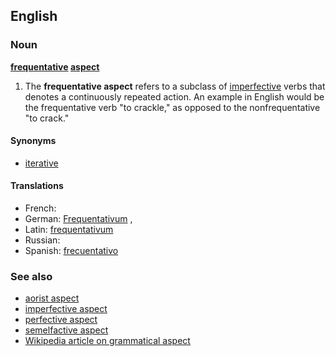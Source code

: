 ==English==
{{wikipedia|Frequentative}}
===Noun===
'''[[frequentative]] [[aspect]]'''

#{{grammar}} The '''frequentative aspect''' refers to a subclass of [[imperfective aspect|imperfective]] verbs that denotes a continuously repeated action. An example in English would be the frequentative verb "to crackle," as opposed to the nonfrequentative "to crack."

====Synonyms====
*[[iterative]]

====Translations====
* French: {{t+|fr|fréquentatif|m}}
* German: [[Frequentativum]] {{n}},
* Latin: [[frequentativum]] {{n}}
* Russian: {{t-|ru|многократный вид|m|tr=mnogokrátnyj vid}}
* Spanish: [[frecuentativo]] {{m}}

===See also===
*[[aorist aspect]]
*[[imperfective aspect]]
*[[perfective aspect]]
*[[semelfactive aspect]]
*[[w:Grammatical aspect|Wikipedia article on grammatical aspect]]